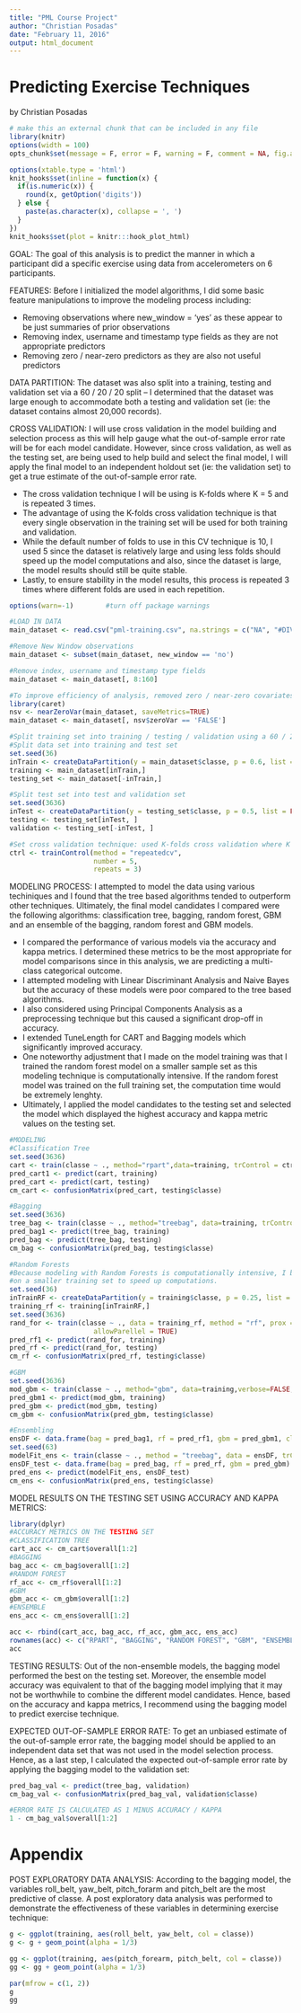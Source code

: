 ```yaml
---
title: "PML Course Project"
author: "Christian Posadas"
date: "February 11, 2016"
output: html_document
---
```

Predicting Exercise Techniques
========================================================
by Christian Posadas

```r
# make this an external chunk that can be included in any file
library(knitr)
options(width = 100)
opts_chunk$set(message = F, error = F, warning = F, comment = NA, fig.align = 'center', dpi = 100, tidy = F, cache=TRUE, cache.path = '.cache/', fig.path = 'fig/')

options(xtable.type = 'html')
knit_hooks$set(inline = function(x) {
  if(is.numeric(x)) {
    round(x, getOption('digits'))
  } else {
    paste(as.character(x), collapse = ', ')
  }
})
knit_hooks$set(plot = knitr:::hook_plot_html)
```
GOAL: The goal of this analysis is to predict the manner in which a participant did a specific exercise using data from accelerometers on 6 participants.

FEATURES: Before I initialized the model algorithms, I did some basic feature manipulations to improve the modeling process including:

* Removing observations where new_window = 'yes' as these appear to be just summaries of prior observations
* Removing index, username and timestamp type fields as they are not appropriate predictors
* Removing zero / near-zero predictors as they are also not useful predictors

DATA PARTITION: The dataset was also split into a training, testing and validation set via a 60 / 20 / 20 split -- I determined that the dataset was large enough to accommodate both a testing and validation set (ie: the dataset contains almost 20,000 records).

CROSS VALIDATION: I will use cross validation in the model building and selection process as this will help gauge what the out-of-sample error rate will be for each model candidate. However, since cross validation, as well as the testing set, are being used to help build and select the final model, I will apply the final model to an independent holdout set (ie: the validation set) to get a true estimate of the out-of-sample error rate. 

* The cross validation technique I will be using is K-folds where K = 5 and is repeated 3 times.
* The advantage of using the K-folds cross validation technique is that every single observation in the training set will be used for both training and validation. 
* While the default number of folds to use in this CV technique is 10, I used 5 since the dataset is relatively large and using less folds should speed up the model computations and also, since the dataset is large, the model results should still be quite stable. 
* Lastly, to ensure stability in the model results, this process is repeated 3 times where different folds are used in each repetition.

```r
options(warn=-1)        #turn off package warnings

#LOAD IN DATA
main_dataset <- read.csv("pml-training.csv", na.strings = c("NA", "#DIV/0!"))

#Remove New Window observations
main_dataset <- subset(main_dataset, new_window == 'no')

#Remove index, username and timestamp type fields
main_dataset <- main_dataset[, 8:160]

#To improve efficiency of analysis, removed zero / near-zero covariates
library(caret)
nsv <- nearZeroVar(main_dataset, saveMetrics=TRUE)
main_dataset <- main_dataset[, nsv$zeroVar == 'FALSE']

#Split training set into training / testing / validation using a 60 / 20 / 20 split
#Split data set into training and test set
set.seed(36)
inTrain <- createDataPartition(y = main_dataset$classe, p = 0.6, list = FALSE)
training <- main_dataset[inTrain,]
testing_set <- main_dataset[-inTrain,]

#Split test set into test and validation set
set.seed(3636)
inTest <- createDataPartition(y = testing_set$classe, p = 0.5, list = FALSE)
testing <- testing_set[inTest, ]
validation <- testing_set[-inTest, ]

#Set cross validation technique: used K-folds cross validation where K = 5 and repeated 3 times
ctrl <- trainControl(method = "repeatedcv",
                     number = 5,
                     repeats = 3)
```

MODELING PROCESS: I attempted to model the data using various techiniques and I found that the tree based algorithms tended to outperform other techniques. Ultimately, the final model candidates I compared were the following algorithms: classification tree, bagging, random forest, GBM and an ensemble of the bagging, random forest and GBM models.

* I compared the performance of various models via the accuracy and kappa metrics. I determined these metrics to be the most appropriate for model comparisons since in this analysis, we are predicting a multi-class categorical outcome.
* I attempted modeling with Linear Discriminant Analysis and Naive Bayes but the accuracy of these models were poor compared to the tree based algorithms.
* I also considered using Principal Components Analysis as a preprocessing technique but this caused a significant drop-off in accuracy.
* I extended TuneLength for CART and Bagging models which significantly improved accuracy.
* One noteworthy adjustment that I made on the model training was that I trained the random forest model on a smaller sample set as this modeling technique is computationally intensive. If the random forest model was trained on the full training set, the computation time would be extremely lenghty.
* Ultimately, I applied the model candidates to the testing set and selected the model which displayed the highest accuracy and kappa metric values on the testing set.

```r
#MODELING
#Classification Tree
set.seed(3636)
cart <- train(classe ~ ., method="rpart",data=training, trControl = ctrl, tuneLength=30)
pred_cart1 <- predict(cart, training)
pred_cart <- predict(cart, testing)
cm_cart <- confusionMatrix(pred_cart, testing$classe)

#Bagging
set.seed(3636)
tree_bag <- train(classe ~ ., method="treebag", data=training, trControl = ctrl, tuneLength=30)
pred_bag1 <- predict(tree_bag, training)
pred_bag <- predict(tree_bag, testing)
cm_bag <- confusionMatrix(pred_bag, testing$classe)

#Random Forests
#Because modeling with Random Forests is computationally intensive, I built the random forest algorithm
#on a smaller training set to speed up computations.
set.seed(36)
inTrainRF <- createDataPartition(y = training$classe, p = 0.25, list = FALSE)
training_rf <- training[inTrainRF,]
set.seed(3636)
rand_for <- train(classe ~ ., data = training_rf, method = "rf", prox = TRUE, trControl = ctrl,
                     allowParellel = TRUE)
pred_rf1 <- predict(rand_for, training)
pred_rf <- predict(rand_for, testing)
cm_rf <- confusionMatrix(pred_rf, testing$classe)

#GBM
set.seed(3636)
mod_gbm <- train(classe ~ ., method="gbm", data=training,verbose=FALSE, trControl = ctrl)
pred_gbm1 <- predict(mod_gbm, training)
pred_gbm <- predict(mod_gbm, testing)
cm_gbm <- confusionMatrix(pred_gbm, testing$classe)

#Ensembling
ensDF <- data.frame(bag = pred_bag1, rf = pred_rf1, gbm = pred_gbm1, classe = training$classe)
set.seed(63)
modelFit_ens <- train(classe ~ ., method = "treebag", data = ensDF, trControl = ctrl, tuneLength = 30)
ensDF_test <- data.frame(bag = pred_bag, rf = pred_rf, gbm = pred_gbm)
pred_ens <- predict(modelFit_ens, ensDF_test)
cm_ens <- confusionMatrix(pred_ens, testing$classe)

```

MODEL RESULTS ON THE TESTING SET USING ACCURACY AND KAPPA METRICS:
```r
library(dplyr)
#ACCURACY METRICS ON THE TESTING SET
#CLASSIFICATION TREE
cart_acc <- cm_cart$overall[1:2]
#BAGGING
bag_acc <- cm_bag$overall[1:2]
#RANDOM FOREST
rf_acc <- cm_rf$overall[1:2]
#GBM
gbm_acc <- cm_gbm$overall[1:2]
#ENSEMBLE
ens_acc <- cm_ens$overall[1:2]

acc <- rbind(cart_acc, bag_acc, rf_acc, gbm_acc, ens_acc)
rownames(acc) <- c("RPART", "BAGGING", "RANDOM FOREST", "GBM", "ENSEMBLE")
acc

```

TESTING RESULTS: Out of the non-ensemble models, the bagging model performed the best on the testing set. Moreover, the ensemble model accuracy was equivalent to that of the bagging model implying that it may not be worthwhile to combine the different model candidates. Hence, based on the accuracy and kappa metrics, I recommend using the bagging model to predict exercise technique.

EXPECTED OUT-OF-SAMPLE ERROR RATE: To get an unbiased estimate of the out-of-sample error rate, the bagging model should be applied to an independent data set that was not used in the model selection process. Hence, as a last step, I calculated the expected out-of-sample error rate by applying the bagging model to the validation set:

```r
pred_bag_val <- predict(tree_bag, validation)
cm_bag_val <- confusionMatrix(pred_bag_val, validation$classe)
```

```r
#ERROR RATE IS CALCULATED AS 1 MINUS ACCURACY / KAPPA
1 - cm_bag_val$overall[1:2]
```

Appendix
========================================================

POST EXPLORATORY DATA ANALYSIS: According to the bagging model, the variables roll_belt, yaw_belt, pitch_forarm and pitch_belt are the most predictive of classe. A post exploratory data analysis was performed to demonstrate the effectiveness of these variables in determining exercise technique:


```r
g <- ggplot(training, aes(roll_belt, yaw_belt, col = classe))
g <- g + geom_point(alpha = 1/3)

gg <- ggplot(training, aes(pitch_forearm, pitch_belt, col = classe))
gg <- gg + geom_point(alpha = 1/3)

par(mfrow = c(1, 2))
g
gg
```